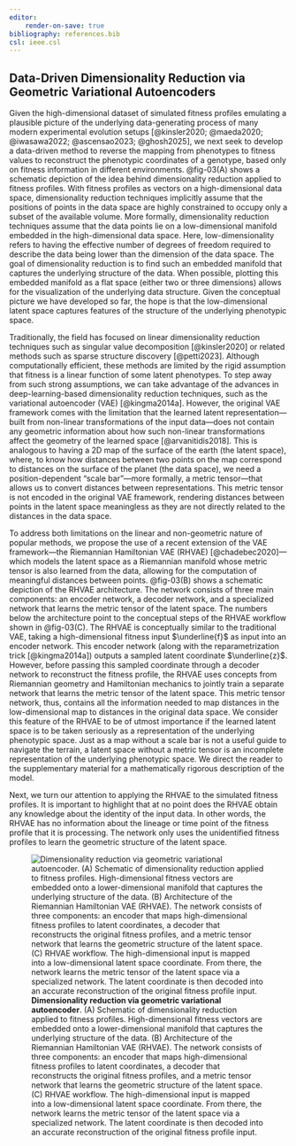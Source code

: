 ```yaml
---
editor:
    render-on-save: true
bibliography: references.bib
csl: ieee.csl
---
```


## Data-Driven Dimensionality Reduction via Geometric Variational Autoencoders

Given the high-dimensional dataset of simulated fitness profiles emulating a
plausible picture of the underlying data-generating process of many modern
experimental evolution setups [@kinsler2020; @maeda2020; @iwasawa2022;
@ascensao2023; @ghosh2025], we next seek to develop a data-driven method to
reverse the mapping from phenotypes to fitness values to reconstruct the
phenotypic coordinates of a genotype, based only on fitness information in
different environments. @fig-03(A) shows a schematic depiction of the idea
behind dimensionality reduction applied to fitness profiles. With fitness
profiles as vectors on a high-dimensional data space, dimensionality reduction
techniques implicitly assume that the positions of points in the data space are
highly constrained to occupy only a subset of the available volume. More
formally, dimensionality reduction techniques assume that the data points lie on
a low-dimensional manifold embedded in the high-dimensional data space. Here,
low-dimensionality refers to having the effective number of degrees of freedom
required to describe the data being lower than the dimension of the data space.
The goal of dimensionality reduction is to find such an embedded manifold that
captures the underlying structure of the data. When possible, plotting this
embedded manifold as a flat space (either two or three dimensions) allows for
the visualization of the underlying data structure. Given the conceptual picture
we have developed so far, the hope is that the low-dimensional latent space
captures features of the structure of the underlying phenotypic space.

Traditionally, the field has focused on linear dimensionality reduction
techniques such as singular value decomposition [@kinsler2020] or related
methods such as sparse structure discovery [@petti2023]. Although
computationally efficient, these methods are limited by the rigid assumption
that fitness is a linear function of some latent phenotypes. To step away from
such strong assumptions, we can take advantage of the advances in
deep-learning-based dimensionality reduction techniques, such as the variational
autoencoder (VAE) [@kingma2014a]. However, the original VAE framework comes with
the limitation that the learned latent representation---built from non-linear
transformations of the input data---does not contain any geometric information
about how such non-linear transformations affect the geometry of the learned
space [@arvanitidis2018]. This is analogous to having a 2D map of the surface of
the earth (the latent space), where, to know how distances between two points on
the map correspond to distances on the surface of the planet (the data space),
we need a position-dependent "scale bar"---more formally, a metric tensor---that
allows us to convert distances between representations. This metric tensor is
not encoded in the original VAE framework, rendering distances between points in
the latent space meaningless as they are not directly related to the distances
in the data space.

To address both limitations on the linear and non-geometric nature of popular
methods, we propose the use of a recent extension of the VAE framework---the
Riemannian Hamiltonian VAE (RHVAE) [@chadebec2020]---which models the latent
space as a Riemannian manifold whose metric tensor is also learned from the
data, allowing for the computation of meaningful distances between points.
@fig-03(B) shows a schematic depiction of the RHVAE architecture. The network
consists of three main components: an encoder network, a decoder network, and a
specialized network that learns the metric tensor of the latent space. The
numbers below the architecture point to the conceptual steps of the RHVAE
workflow shown in @fig-03(C). The RHVAE is conceptually similar to the
traditional VAE, taking a high-dimensional fitness input $\underline{f}$ as
input into an encoder network. This encoder network (along with the
reparametrization trick [@kingma2014a]) outputs a sampled latent coordinate
$\underline{z}$. However, before passing this sampled coordinate through a
decoder network to reconstruct the fitness profile, the RHVAE uses concepts from
Riemannian geometry and Hamiltonian mechanics to jointly train a separate
network that learns the metric tensor of the latent space. This metric tensor
network, thus, contains all the information needed to map distances in the
low-dimensional map to distances in the original data space. We consider this
feature of the RHVAE to be of utmost importance if the learned latent space is
to be taken seriously as a representation of the underlying phenotypic space.
Just as a map without a scale bar is not a useful guide to navigate the terrain,
a latent space without a metric tensor is an incomplete representation of the
underlying phenotypic space. We direct the reader to the supplementary material
for a mathematically rigorous description of the model. 

Next, we turn our attention to applying the RHVAE to the simulated fitness
profiles. It is important to highlight that at no point does the RHVAE obtain
any knowledge about the identity of the input data. In other words, the RHVAE
has no information about the lineage or time point of the fitness profile that
it is processing. The network only uses the unidentified fitness profiles to
learn the geometric structure of the latent space.

![**Dimensionality reduction via geometric variational autoencoder**. (A)
Schematic of dimensionality reduction applied to fitness profiles.
High-dimensional fitness vectors are embedded onto a lower-dimensional manifold
that captures the underlying structure of the data. (B) Architecture of the
Riemannian Hamiltonian VAE (RHVAE). The network consists of three components: an
encoder that maps high-dimensional fitness profiles to latent coordinates, a
decoder that reconstructs the original fitness profiles, and a metric tensor
network that learns the geometric structure of the latent space. (C) RHVAE
workflow. The high-dimensional input is mapped into a low-dimensional latent
space coordinate. From there, the network learns the metric tensor of the latent
space via a specialized network. The latent coordinate is then decoded into an
accurate reconstruction of the original fitness profile
input.](./fig/main/fig03_v04){#fig-03}